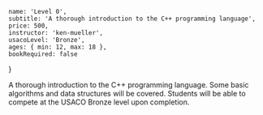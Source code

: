 	name: 'Level 0',
	subtitle: 'A thorough introduction to the C++ programming language',
	price: 500,
	instructor: 'ken-mueller',
	usacoLevel: 'Bronze',
	ages: { min: 12, max: 18 },
	bookRequired: false
}

A thorough introduction to the C++ programming language. Some basic algorithms and data structures will be covered. Students will be able to compete at the USACO Bronze level upon completion.
